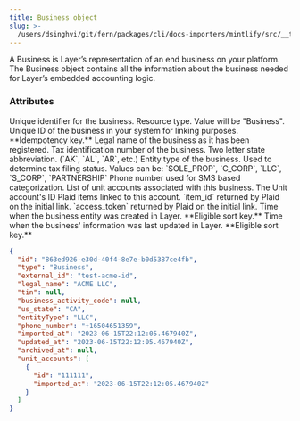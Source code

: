 ```yaml
---
title: Business object
slug: >-
  /users/dsinghvi/git/fern/packages/cli/docs-importers/mintlify/src/__test__/fixtures/layerfi/api-reference/business
---
```


A Business is Layer’s representation of an end business on your platform. The Business object contains all the information about the business needed for Layer’s embedded accounting logic.

### Attributes

<ParamField body="id" type="string">
  Unique identifier for the business.
</ParamField>
<ParamField body="type" type="string">
  Resource type. Value will be "Business".
</ParamField>
<ParamField body="external_id" type="string">
  Unique ID of the business in your system for linking purposes. **Idempotency key.**
</ParamField>
<ParamField body="legal_name" type="string">
  Legal name of the business as it has been registered.
</ParamField>
<ParamField body="tin" type="string">
  Tax identification number of the business.
</ParamField>
<ParamField body="us_state" type="enum">
  Two letter state abbreviation. (`AK`, `AL`, `AR`, etc.)
</ParamField>
<ParamField body="entity_type" type="enum">
  Entity type of the business. Used to determine tax filing status.
  Values can be: `SOLE_PROP`, `C_CORP`, `LLC`, `S_CORP`, `PARTNERSHIP`
</ParamField>
<ParamField body="phone_number" type="string">
  Phone number used for SMS based categorization.
</ParamField>
<ParamField body="unit_accounts" type="array containing UnitAccount objects">
  List of unit accounts associated with this business.
  <Expandable title="properties">
    <ResponseField name="unit_id" type="string">
      The Unit account's ID
    </ResponseField>
  </Expandable>
</ParamField>
<ParamField body="plaid_items" type="PlaidItem Object">
  Plaid items linked to this account.
  <Expandable title="properties">
    <ResponseField name="item_id" type="string">
      `item_id` returned by Plaid on the initial link.
    </ResponseField>
    <ResponseField name="access_token" type="string">
      `access_token` returned by Plaid on the initial link.
    </ResponseField>
  </Expandable>
</ParamField>
<ParamField body="imported_at" type="ISO8601 timestamp">
  Time when the business entity was created in Layer. **Eligible sort key.**
</ParamField>
<ParamField body="updated_at" type="ISO8601 timestamp">
  Time when the business' information was last updated in Layer. **Eligible sort key.**
</ParamField>


<ResponseExample>

```json Example
{
  "id": "863ed926-e30d-40f4-8e7e-b0d5387ce4fb",
  "type": "Business",
  "external_id": "test-acme-id",
  "legal_name": "ACME LLC",
  "tin": null,
  "business_activity_code": null,
  "us_state": "CA",
  "entityType": "LLC",
  "phone_number": "+16504651359",
  "imported_at": "2023-06-15T22:12:05.467940Z",
  "updated_at": "2023-06-15T22:12:05.467940Z",
  "archived_at": null,
  "unit_accounts": [
    {
      "id": "111111",
      "imported_at": "2023-06-15T22:12:05.467940Z"
    }
  ]
}
```

</ResponseExample>